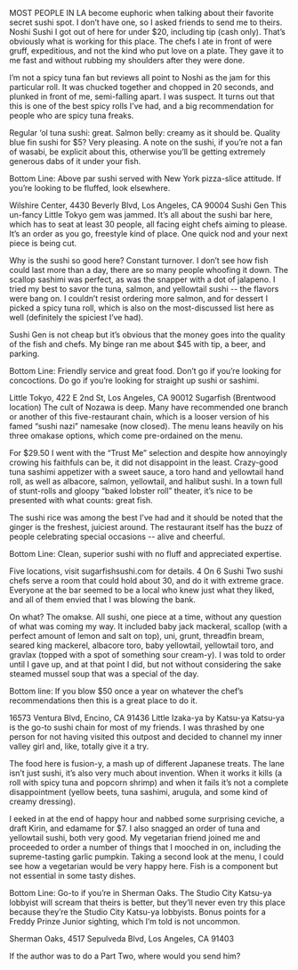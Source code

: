 MOST PEOPLE IN LA become euphoric when talking about their favorite secret sushi spot. I don’t have one, so I asked friends to send me to theirs.
Noshi Sushi
I got out of here for under $20, including tip (cash only). That’s obviously what is working for this place. The chefs I ate in front of were gruff, expeditious, and not the kind who put love on a plate. They gave it to me fast and without rubbing my shoulders after they were done.

I’m not a spicy tuna fan but reviews all point to Noshi as the jam for this particular roll. It was chucked together and chopped in 20 seconds, and plunked in front of me, semi-falling apart. I was suspect. It turns out that this is one of the best spicy rolls I’ve had, and a big recommendation for people who are spicy tuna freaks.

Regular ‘ol tuna sushi: great. Salmon belly: creamy as it should be. Quality blue fin sushi for $5? Very pleasing. A note on the sushi, if you’re not a fan of wasabi, be explicit about this, otherwise you’ll be getting extremely generous dabs of it under your fish.

Bottom Line: Above par sushi served with New York pizza-slice attitude. If you’re looking to be fluffed, look elsewhere.

Wilshire Center, 4430 Beverly Blvd, Los Angeles, CA 90004
Sushi Gen
This un-fancy Little Tokyo gem was jammed. It’s all about the sushi bar here, which has to seat at least 30 people, all facing eight chefs aiming to please. It’s an order as you go, freestyle kind of place. One quick nod and your next piece is being cut.

Why is the sushi so good here? Constant turnover. I don’t see how fish could last more than a day, there are so many people whoofing it down. The scallop sashimi was perfect, as was the snapper with a dot of jalapeno. I tried my best to savor the tuna, salmon, and yellowtail sushi -- the flavors were bang on. I couldn’t resist ordering more salmon, and for dessert I picked a spicy tuna roll, which is also on the most-discussed list here as well (definitely the spiciest I’ve had).

Sushi Gen is not cheap but it’s obvious that the money goes into the quality of the fish and chefs. My binge ran me about $45 with tip, a beer, and parking.

Bottom Line: Friendly service and great food. Don’t go if you’re looking for concoctions. Do go if you’re looking for straight up sushi or sashimi.

Little Tokyo, 422 E 2nd St, Los Angeles, CA 90012
Sugarfish (Brentwood location)
The cult of Nozawa is deep. Many have recommended one branch or another of this five-restaurant chain, which is a looser version of his famed “sushi nazi” namesake (now closed). The menu leans heavily on his three omakase options, which come pre-ordained on the menu.

For $29.50 I went with the “Trust Me” selection and despite how annoyingly crowing his faithfuls can be, it did not disappoint in the least. Crazy-good tuna sashimi appetizer with a sweet sauce, a toro hand and yellowtail hand roll, as well as albacore, salmon, yellowtail, and halibut sushi. In a town full of stunt-rolls and gloopy “baked lobster roll” theater, it’s nice to be presented with what counts: great fish.

The sushi rice was among the best I’ve had and it should be noted that the ginger is the freshest, juiciest around. The restaurant itself has the buzz of people celebrating special occasions -- alive and cheerful.

Bottom Line: Clean, superior sushi with no fluff and appreciated expertise.

Five locations, visit sugarfishsushi.com for details.
4 On 6 Sushi
Two sushi chefs serve a room that could hold about 30, and do it with extreme grace. Everyone at the bar seemed to be a local who knew just what they liked, and all of them envied that I was blowing the bank.

On what? The omakse. All sushi, one piece at a time, without any question of what was coming my way. It included baby jack mackeral, scallop (with a perfect amount of lemon and salt on top), uni, grunt, threadfin bream, seared king mackerel, albacore toro, baby yellowtail, yellowtail toro, and gravlax (topped with a spot of something sour cream-y). I was told to order until I gave up, and at that point I did, but not without considering the sake steamed mussel soup that was a special of the day.

Bottom line: If you blow $50 once a year on whatever the chef’s recommendations then this is a great place to do it.

16573 Ventura Blvd, Encino, CA 91436
Little Izaka-ya by Katsu-ya
Katsu-ya is the go-to sushi chain for most of my friends. I was thrashed by one person for not having visited this outpost and decided to channel my inner valley girl and, like, totally give it a try.

The food here is fusion-y, a mash up of different Japanese treats. The lane isn’t just sushi, it’s also very much about invention. When it works it kills (a roll with spicy tuna and popcorn shrimp) and when it fails it’s not a complete disappointment (yellow beets, tuna sashimi, arugula, and some kind of creamy dressing).

I eeked in at the end of happy hour and nabbed some surprising ceviche, a draft Kirin, and edamame for $7. I also snagged an order of tuna and yellowtail sushi, both very good. My vegetarian friend joined me and proceeded to order a number of things that I mooched in on, including the supreme-tasting garlic pumpkin. Taking a second look at the menu, I could see how a vegetarian would be very happy here. Fish is a component but not essential in some tasty dishes.

Bottom Line: Go-to if you’re in Sherman Oaks. The Studio City Katsu-ya lobbyist will scream that theirs is better, but they’ll never even try this place because they’re the Studio City Katsu-ya lobbyists. Bonus points for a Freddy Prinze Junior sighting, which I’m told is not uncommon.

Sherman Oaks, 4517 Sepulveda Blvd, Los Angeles, CA 91403

If the author was to do a Part Two, where would you send him?